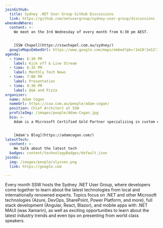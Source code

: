 ```yaml
---
joinGithub:
  title: Sydney .NET User Group GitHub Discussions
  link: https://github.com/netusergroup/sydney-user-group/discussions
whenAndWhere:
  content: >-
    We meet on the 3rd Wednesday of every month from 6:30 pm AEST.

    
    [SSW Chapel](https://sswchapel.com.au/sydney/)
  googleMapsEmbedUrl: https://www.google.com/maps/embed?pb=!1m18!1m12!1m3!1d3314.2926044583883!2d151.2144539883753!3d-33.83056394807196!2m3!1f0!2f0!3f0!3m2!1i1024!2i768!4f13.1!3m3!1m2!1s0x6b12ae97d5dce3c1%3A0xae8cb5f05af0e28d!2sSSW%20Sydney%20-%20Enterprise%20Software%20Development!5e0!3m2!1sen!2sau!4v1695000313184!5m2!1sen!2sau
agenda: 
  - time: 6:30 PM
    label: Kick off & Live Stream
  - time: 6:35 PM
    label: Monthly Tech News
  - time: 7:00 PM
    label: Presentation
  - time: 8:30 PM
    label: Q&A and Pizza
organizer:
  name: Adam Cogan
  nameUrl: https://ssw.com.au/people/adam-cogan/
  position: Chief Architect at SSW
  profileImg: /images/people/Adam-Cogan.jpg
  bio: >- 
    Adam is a Microsoft Certified Gold Partner specializing in custom enterprise .NET and Azure solutions mostly using Angular and React. His solutions also involve Office365, SharePoint, Dynamics 365, and Power BI.

    
    [Adam's Blog](https://adamcogan.com/)
latestTech:
  content: >- 
    We talk about the latest tech
  badges: content/technologyBadges/default.json
joinUs:
  img: /images/people/ulysses.png
  link: https://google.com

---
```

Every month SSW hosts the Sydney .NET User Group, where developers come together to learn about the latest technologies from local and internationally renowned experts. Topics focus on .NET and other Microsoft technologies (Azure, DevOps, SharePoint, Power Platform, and more), full stack development (Angular, React, Blazor), and mobile apps with .NET MAUI (was Xamarin), as well as exciting opportunities to learn about the latest industry trends and even tips on presenting from world class speakers.